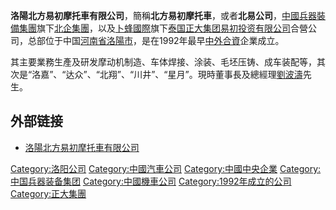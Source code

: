 '''洛陽北方易初摩托車有限公司'''，簡稱'''北方易初摩托車'''，或者'''北易公司'''，[[中國兵器裝備集團|中國兵器裝備集團]]旗下[[北企集團|北企集團]]，以及[[卜蜂國際|卜蜂國際]]旗下[[泰国正大集团易初投资有限公司|泰国正大集团易初投资有限公司]]合營公司，总部位于中国[[河南省|河南省]][[洛陽市|洛陽市]]，是在1992年最早[[中外合資|中外合資]]企業成立。

其主要業務生產及研发摩动机制造、车体焊接、涂装、毛坯压铸、成车装配等，其次是“洛嘉”、“达众”、“北翔”、“川井”、“星月”。現時董事長及總經理[[劉波濤|劉波濤]]先生。


== 外部链接 ==
* [http://www.dayangmotorcycle.com 洛陽北方易初摩托車有限公司]{{Wayback|url=http://www.dayangmotorcycle.com/ |date=20200226101844 }}
{{正大集團}}
[[Category:洛阳公司|Category:洛阳公司]]
[[Category:中國汽車公司|Category:中國汽車公司]]
[[Category:中國中央企業|Category:中國中央企業]]
[[Category:中国兵器装备集团|Category:中国兵器装备集团]]
[[Category:中國機車公司|Category:中國機車公司]]
[[Category:1992年成立的公司|Category:1992年成立的公司]]
[[Category:正大集團|Category:正大集團]]